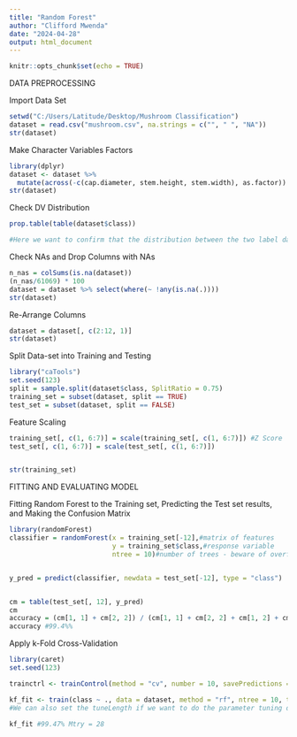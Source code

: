 ---
title: "Random Forest"
author: "Clifford Mwenda"
date: "2024-04-28"
output: html_document
---

```{r setup, include=FALSE}
knitr::opts_chunk$set(echo = TRUE)
```



DATA PREPROCESSING

Import Data Set
```{r}
setwd("C:/Users/Latitude/Desktop/Mushroom Classification")
dataset = read.csv("mushroom.csv", na.strings = c("", " ", "NA"))
str(dataset)
```

Make Character Variables Factors
```{r}
library(dplyr)
dataset <- dataset %>%
  mutate(across(-c(cap.diameter, stem.height, stem.width), as.factor))
str(dataset)
```

Check DV Distribution
```{r}
prop.table(table(dataset$class))

#Here we want to confirm that the distribution between the two label data is not too much different. Because imbalanced datasets can lead to imbalanced accuracy.
```

Check NAs and Drop Columns with NAs
```{r}
n_nas = colSums(is.na(dataset))
(n_nas/61069) * 100
dataset = dataset %>% select(where(~ !any(is.na(.))))
str(dataset)
```

Re-Arrange Columns
```{r}
dataset = dataset[, c(2:12, 1)]
str(dataset)
```

Split Data-set into Training and Testing
```{r}
library("caTools")
set.seed(123)
split = sample.split(dataset$class, SplitRatio = 0.75)
training_set = subset(dataset, split == TRUE)
test_set = subset(dataset, split == FALSE)
```

Feature Scaling
```{r}
training_set[, c(1, 6:7)] = scale(training_set[, c(1, 6:7)]) #Z Score
test_set[, c(1, 6:7)] = scale(test_set[, c(1, 6:7)])


str(training_set)
```








FITTING AND EVALUATING MODEL

Fitting Random Forest to the Training set, Predicting the Test set results, and Making the Confusion Matrix
```{r}
library(randomForest)
classifier = randomForest(x = training_set[-12],#matrix of features
                          y = training_set$class,#response variable
                          ntree = 10)#number of trees - beware of overfitting


y_pred = predict(classifier, newdata = test_set[-12], type = "class")


cm = table(test_set[, 12], y_pred)
cm
accuracy = (cm[1, 1] + cm[2, 2]) / (cm[1, 1] + cm[2, 2] + cm[1, 2] + cm[2, 1])
accuracy #99.4%%
```

Apply k-Fold Cross-Validation
```{r}
library(caret)
set.seed(123)

trainctrl <- trainControl(method = "cv", number = 10, savePredictions = "all")#"cv" = Cross Validation #Ten_Folds

kf_fit <- train(class ~ ., data = dataset, method = "rf", ntree = 10, trControl=trainctrl)#Logistic Regression Method
#We can also set the tuneLength if we want to do the parameter tuning during the cross-validation. For example, if we use the K-NN  method, and we want to analyze how many K is the best for our model.

kf_fit #99.47% Mtry = 28
```

